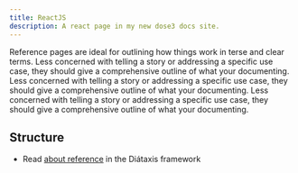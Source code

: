 ```yaml
---
title: ReactJS
description: A react page in my new dose3 docs site.
---
```


Reference pages are ideal for outlining how things work in terse and clear terms.
Less concerned with telling a story or addressing a specific use case, they should give a comprehensive outline of what your documenting.
Less concerned with telling a story or addressing a specific use case, they should give a comprehensive outline of what your documenting.
Less concerned with telling a story or addressing a specific use case, they should give a comprehensive outline of what your documenting.

## Structure

- Read [about reference](https://diataxis.fr/reference/) in the Diátaxis framework
